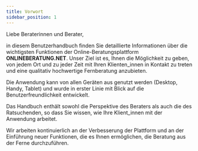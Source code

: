 ```yaml
---
title: Vorwort
sidebar_position: 1
---
```


Liebe Beraterinnen und Berater,

in diesem Benutzerhandbuch finden Sie detaillierte Informationen über die wichtigsten Funktionen der Online-Beratungsplattform <strong>ONLINEBERATUNG.NET</strong>. Unser Ziel ist es, Ihnen die Möglichkeit zu geben, von jedem Ort und zu jeder Zeit mit Ihren Klienten_innen in Kontakt zu treten und eine qualitativ hochwertige Fernberatung anzubieten.

Die Anwendung kann von allen Geräten aus genutzt werden (Desktop, Handy, Tablet) und wurde in erster Linie mit Blick auf die Benutzerfreundlichkeit entwickelt.

Das Handbuch enthält sowohl die Perspektive des Beraters als auch die des Ratsuchenden, so dass Sie wissen, wie Ihre Klient_innen mit der Anwendung arbeitet.

Wir arbeiten kontinuierlich an der Verbesserung der Plattform und an der Einführung neuer Funktionen, die es Ihnen ermöglichen, die Beratung aus der Ferne durchzuführen.
